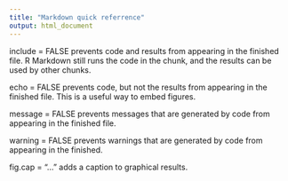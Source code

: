 ```yaml
---
title: "Markdown quick referrence"
output: html_document
---
```

include = FALSE prevents code and results from appearing in the finished file. R Markdown still runs the code in the chunk, and the results can be used by other chunks.

echo = FALSE prevents code, but not the results from appearing in the finished file. This is a useful way to embed figures.

message = FALSE prevents messages that are generated by code from appearing in the finished file.

warning = FALSE prevents warnings that are generated by code from appearing in the finished.

fig.cap = "..." adds a caption to graphical results.
```r

```


